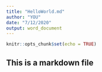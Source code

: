 ```yaml
---
title: "HelloWorld.md"
author: "YOU"
date: "7/12/2020"
output: word_document
---
```


```r
knitr::opts_chunk$set(echo = TRUE)
```

## This is a markdown file

